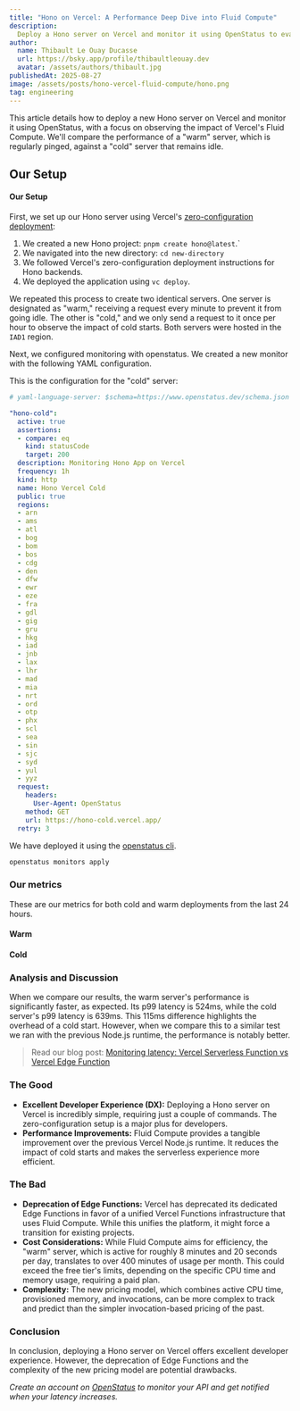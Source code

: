 ```yaml
---
title: "Hono on Vercel: A Performance Deep Dive into Fluid Compute"
description:
  Deploy a Hono server on Vercel and monitor it using OpenStatus to evaluate the performance of Vercel's Fluid Compute, comparing cold and warm server response times.
author:
  name: Thibault Le Ouay Ducasse
  url: https://bsky.app/profile/thibaultleouay.dev
  avatar: /assets/authors/thibault.jpg
publishedAt: 2025-08-27
image: /assets/posts/hono-vercel-fluid-compute/hono.png
tag: engineering
---
```




This article details how to deploy a new Hono server on Vercel and monitor it using OpenStatus, with a focus on observing the impact of Vercel's Fluid Compute.
We'll compare the performance of a "warm" server, which is regularly pinged, against a "cold" server that remains idle.


## Our Setup

#### Our Setup

First, we set up our Hono server using Vercel's [zero-configuration deployment](https://hono.dev/docs/getting-started/vercel):

1. We created a new Hono project: `pnpm create hono@latest`.`
2. We navigated into the new directory: `cd new-directory`
3. We followed Vercel's zero-configuration deployment instructions for Hono backends.
4. We deployed the application using `vc deploy`.

We repeated this process to create two identical servers. One server is designated as "warm," receiving a request every minute to prevent it from going idle. The other is "cold," and we only send a request to it once per hour to observe the impact of cold starts. Both servers were hosted in the `IAD1` region.


Next, we configured monitoring with openstatus. We created a new monitor with the following YAML configuration.

This is the configuration for the "cold" server:

```yaml
# yaml-language-server: $schema=https://www.openstatus.dev/schema.json

"hono-cold":
  active: true
  assertions:
  - compare: eq
    kind: statusCode
    target: 200
  description: Monitoring Hono App on Vercel
  frequency: 1h
  kind: http
  name: Hono Vercel Cold
  public: true
  regions:
  - arn
  - ams
  - atl
  - bog
  - bom
  - bos
  - cdg
  - den
  - dfw
  - ewr
  - eze
  - fra
  - gdl
  - gig
  - gru
  - hkg
  - iad
  - jnb
  - lax
  - lhr
  - mad
  - mia
  - nrt
  - ord
  - otp
  - phx
  - scl
  - sea
  - sin
  - sjc
  - syd
  - yul
  - yyz
  request:
    headers:
      User-Agent: OpenStatus
    method: GET
    url: https://hono-cold.vercel.app/
  retry: 3
```
We have deployed it using the [openstatus cli](https://docs.openstatus.dev/cli/getting-started/).

```bash
openstatus monitors apply
```


### Our metrics

These are our metrics for both cold and warm deployments from the last 24 hours.

#### Warm

<div className="grid grid-cols-2 gap-4 sm:grid-cols-3 md:grid-cols-5">
  <MetricsCard title="uptime" value={100} suffix="%" variant="positive" />
 <MetricsCard title="failing" value={0} suffix="#" variant="negative" />
  <MetricsCard title="total pings" value={47520} suffix="#" variant="info" />
  <div className="hidden md:col-span-2 md:block" />
  <MetricsCard title="p50" value={171} suffix="ms" />
  <MetricsCard title="p75" value={275} suffix="ms" />
  <MetricsCard title="p90" value={343} suffix="ms" />
  <MetricsCard title="p95" value={417} suffix="ms" />
  <MetricsCard title="p99" value={524} suffix="ms" />
</div>

<div className="mt-4">
  <SimpleChart
    staticFile="/assets/posts/hono-vercel-fluid-compute/hono-warm.json"
    caption="hono warm p50 latency between 18. Augh and 25. Aug 2025 aggregated in a 1h window."
  />
</div>

#### Cold


<div className="grid grid-cols-2 gap-4 sm:grid-cols-3 md:grid-cols-5">
  <MetricsCard title="uptime" value={100} suffix="%" variant="positive" />
 <MetricsCard title="failing" value={0} suffix="#" variant="negative" />
  <MetricsCard title="total pings" value={792} suffix="#" variant="info" />
  <div className="hidden md:col-span-2 md:block" />
  <MetricsCard title="p50" value={212} suffix="ms" />
  <MetricsCard title="p75" value={333} suffix="ms" />
  <MetricsCard title="p90" value={439} suffix="ms" />
  <MetricsCard title="p95" value={529} suffix="ms" />
  <MetricsCard title="p99" value={639} suffix="ms" />
</div>


<div className="mt-4">
  <SimpleChart
    staticFile="/assets/posts/hono-vercel-fluid-compute/hono-cold.json"
    caption="Vercel edge p50 latency between 18. Augh and 25. Aug 2025 aggregated in a 1h window."
  />
</div>


### Analysis and Discussion

When we compare our results, the warm server's performance is significantly faster, as expected. Its p99 latency is 524ms, while the cold server's p99 latency is 639ms. This 115ms difference highlights the overhead of a cold start. However, when we compare this to a similar test we ran with the previous Node.js runtime, the performance is notably better.

> Read our blog post: [Monitoring latency: Vercel Serverless Function vs Vercel Edge Function](https://www.openstatus.dev/blog/monitoring-latency-vercel-edge-vs-serverless)

### The Good

- **Excellent Developer Experience (DX):** Deploying a Hono server on Vercel is incredibly simple, requiring just a couple of commands. The zero-configuration setup is a major plus for developers.
- **Performance Improvements:** Fluid Compute provides a tangible improvement over the previous Vercel Node.js runtime. It reduces the impact of cold starts and makes the serverless experience more efficient.


### The Bad

- **Deprecation of Edge Functions:** Vercel has deprecated its dedicated Edge Functions in favor of a unified Vercel Functions infrastructure that uses Fluid Compute. While this unifies the platform, it might force a transition for existing projects.
- **Cost Considerations:** While Fluid Compute aims for efficiency, the "warm" server, which is active for roughly 8 minutes and 20 seconds per day, translates to over 400 minutes of usage per month. This could exceed the free tier's limits, depending on the specific CPU time and memory usage, requiring a paid plan.
- **Complexity:** The new pricing model, which combines active CPU time, provisioned memory, and invocations, can be more complex to track and predict than the simpler invocation-based pricing of the past.



### Conclusion

In conclusion, deploying a Hono server on Vercel offers excellent developer experience. However, the deprecation of Edge Functions and the complexity of the new pricing model are potential drawbacks.



_Create an account on [OpenStatus](https://www.openstatus.dev/app/sign-up) to
monitor your API and get notified when your latency increases._
